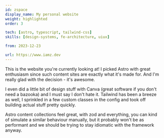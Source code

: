 ```yaml
---
id: zspace
display_name: My personal website
weight: highlighted
order: 3

tech: [astro, typescript, tailwind-css]
skills: [design-systems, fe-architecture, uiux]

from: 2023-12-23

url: https://www.iamz.dev
---
```


This is the website you're currently looking at! I picked Astro with great
enthusiasm since such content sites are exactly what it's made for. And I'm
really glad with the decision - it's awesome.

I even did a little bit of design stuff with Canva (great software if you don't
need a bazooka) and I must say I don't hate it. Tailwind has been a breeze as
well, I sprinkled in a few custom classes in the config and took off building
actual stuff pretty quickly.

Astro content collections feel great, with zod and everything, you can kind of
simulate a similar behaviour manually, but it probably won't be as performant
and we should be trying to stay idiomatic with the framework anyway.